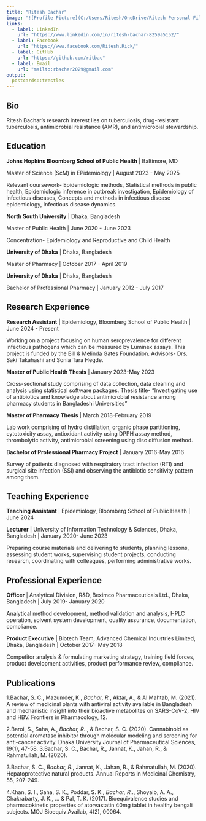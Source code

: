 ```yaml
---
title: "Ritesh Bachar"
image: "![Profile Picture](C:/Users/Ritesh/OneDrive/Ritesh Personal Files/Headshots/Ritesh_profile pic_cropped.jpg)"
links:
  - label: LinkedIn
    url: "https://www.linkedin.com/in/ritesh-bachar-8259a5152/"
  - label: Facebook
    url: "https://www.facebook.com/Ritesh.Rick/"
  - label: GitHub
    url: "https://github.com/ritbac"
  - label: Email
    url: "mailto:rbachar2029@gmail.com"
output:
  postcards::trestles
---
```


## Bio

Ritesh Bachar's research interest lies on tuberculosis, drug-resistant tuberculosis, antimicrobial resistance (AMR), and antimicrobial stewardship.

## Education

**Johns Hopkins Bloomberg School of Public Health** \| Baltimore, MD

Master of Science (ScM) in EPidemiology \| August 2023 - May 2025

Relevant coursework- Epidemiologic methods, Statistical methods in public health, Epidemiologic inference in outbreak investigation, Epidemiology of infectious diseases, Concepts and methods in infectious disease epidemiology, Infectious disease dynamics.

**North South University** \| Dhaka, Bangladesh

Master of Public Health \| June 2020 - June 2023

Concentration- Epidemiology and Reproductive and Child Health

**University of Dhaka** \| Dhaka, Bangladesh

Master of Pharmacy \| October 2017 - April 2019

**University of Dhaka** \| Dhaka, Bangladesh

Bachelor of Professional Pharmacy \| January 2012 - July 2017

## Research Experience

**Research Assistant** \| Epidemiology, Bloomberg School of Public Health \| June 2024 - Present

Working on a project focusing on human seroprevalence for different infectious pathogens which can be measured by Luminex assays. This project is funded by the Bill & Melinda Gates Foundation. Advisors- Drs. Saki Takahashi and Sonia Tara Hegde.

**Master of Public Health Thesis** \| January 2023-May 2023

Cross-sectional study comprising of data collection, data cleaning and analysis using statistical software packages. Thesis title- “Investigating use of antibiotics and knowledge about antimicrobial resistance among pharmacy students in Bangladeshi Universities”

**Master of Pharmacy Thesis** \| March 2018-February 2019

Lab work comprising of hydro distillation, organic phase partitioning, cytotoxicity assay, antioxidant activity using DPPH assay method, thrombolytic activity, antimicrobial screening using disc diffusion method.

**Bachelor of Professional Pharmacy Project** \| January 2016-May 2016

Survey of patients diagnosed with respiratory tract infection (RTI) and surgical site infection (SSI) and observing the antibiotic sensitivity pattern among them.

## Teaching Experience

**Teaching Assistant** \| Epidemiology, Bloomberg School of Public Health \| June 2024

**Lecturer** \| University of Information Technology & Sciences, Dhaka, Bangladesh \| January 2020- June 2023

Preparing course materials and delivering to students, planning lessons, assessing student works, supervising student projects, conducting research, coordinating with colleagues, performing administrative works.

## Professional Experience

**Officer** \| Analytical Division, R&D, Beximco Pharmaceuticals Ltd., Dhaka, Bangladesh \| July 2019- January 2020

Analytical method development, method validation and analysis, HPLC operation, solvent system development, quality assurance, documentation, compliance.

**Product Executive** \| Biotech Team, Advanced Chemical Industries Limited, Dhaka, Bangladesh \| October 2017- May 2018

Competitor analysis & formulating marketing strategy, training field forces, product development activities, product performance review, compliance.

## Publications

1.Bachar, S. C., Mazumder, K., *Bachar, R.*, Aktar, A., & Al Mahtab, M. (2021). A review of medicinal plants with antiviral activity available in Bangladesh and mechanistic insight into their bioactive metabolites on SARS-CoV-2, HIV and HBV. Frontiers in Pharmacology, 12.

2.Baroi, S., Saha, A., *Bachar, R.*., & Bachar, S. C. (2020). Cannabinoid as potential aromatase inhibitor through molecular modeling and screening for anti-cancer activity. Dhaka University Journal of Pharmaceutical Sciences, 19(1), 47-58. 3.Bachar, S. C., Bachar, R., Jannat, K., Jahan, R., & Rahmatullah, M. (2020).

3.Bachar, S. C., *Bachar, R.*, Jannat, K., Jahan, R., & Rahmatullah, M. (2020). Hepatoprotective natural products. Annual Reports in Medicinal Chemistry, 55, 207-249.

4.Khan, S. I., Saha, S. K., Poddar, S. K., *Bachar, R.*., Shoyaib, A. A., Chakrabarty, J. K., ... & Pal, T. K. (2017). Bioequivalence studies and pharmacokinetic properties of atorvastatin 40mg tablet in healthy bengali subjects. MOJ Bioequiv Availab, 4(2), 00064.
